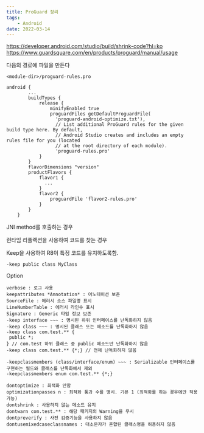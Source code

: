```yaml
---
title: ProGuard 정리 
tags: 
    - Android
date: 2022-03-14
---
```


https://developer.android.com/studio/build/shrink-code?hl=ko
https://www.guardsquare.com/en/products/proguard/manual/usage

다음의 경로에 파일을 만든다
```
<module-dir>/proguard-rules.pro 
```


```
android {
        ...
        buildTypes {
            release {
                minifyEnabled true
                proguardFiles getDefaultProguardFile(
                  'proguard-android-optimize.txt'),
                  // List additional ProGuard rules for the given build type here. By default,
                  // Android Studio creates and includes an empty rules file for you (located
                  // at the root directory of each module).
                  'proguard-rules.pro'
            }
        }
        flavorDimensions "version"
        productFlavors {
            flavor1 {
              ...
            }
            flavor2 {
                proguardFile 'flavor2-rules.pro'
            }
        }
    }
```



JNI method를 호출하는 경우

런타임 리플랙션을 사용하여 코드를 찾는 경우 

Keep을 사용하여 R8이 특정 코드를 유지하도록함.

```
-keep public class MyClass
```



Option
```
verbose : 로그 사용
keepattributes *Annotation* : 어노테이션 보존
SourceFile : 에러시 소스 파일명 표시
LineNumberTable : 에러시 라인수 표시
Signature : Generic 타입 정보 보존
-keep interface ~~~ : 명시된 하위 인터페이스를 난독화하지 않음
-keep class ~~~ : 명시된 클래스 또는 메소드를 난독화하지 않음
-keep class com.test.** {
 public *;
} // com.test 하위 클래스 중 public 메소드만 난독화하지 않음
-keep class com.test.** {*;} // 전체 난독화하지 않음
```


```
-keepclassmembers (class/interface/enum) ~~~ : Serializable 인터페이스를 구현하는 필드와 클래스를 난독화에서 제외
-keepclassmembers enum com.test.** {*;}
```
```
dontoptimize : 최적화 안함
optimizationpasses n : 최적화 통과 수를 명시. 기본 1 (최적화를 하는 경우에만 적용 가능)
dontshrink : 사용하지 않는 메소드 유지
dontwarn com.test.** : 해당 패키지의 Warning을 무시
dontpreverify : 사전 검증기능을 사용하지 않음
dontusemixedcaseclassnames : 대소문자가 혼합된 클래스명을 허용하지 않음
```